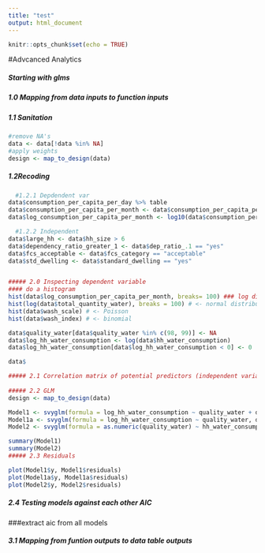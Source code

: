 ```yaml
---
title: "test"
output: html_document
---
```


```r
knitr::opts_chunk$set(echo = TRUE)
```

#Advcanced Analytics

##### Starting with glms 



##### 1.0 Mapping from data inputs to function inputs


##### 1.1 Sanitation 
```r

#remove NA's
data <- data[!data %in% NA]
#apply weights
design <- map_to_design(data)
```

##### 1.2Recoding 
```r

  #1.2.1 Depdendent var
data$consumption_per_capita_per_day %>% table  
data$consumption_per_capita_per_month <- data$consumption_per_capita_per_day * 30.43
data$log_consumption_per_capita_per_month <- log10(data$consumption_per_capita_per_month)

  #1.2.2 Independent 
data$large_hh <- data$hh_size > 6 
data$dependency_ratio_greater_1 <- data$dep_ratio_.1 == "yes" 
data$fcs_acceptable <- data$fcs_category == "acceptable"
data$std_dwelling <- data$standard_dwelling == "yes"


##### 2.0 Inspecting dependent variable
#### do a histogram 
hist(data$log_consumption_per_capita_per_month, breaks= 100) ### log distribution
hist(log(data$total_quantity_water), breaks = 100) # <- normal distribution
hist(data$wash_scale) # <- Poisson
hist(data$wash_index) # <- binomial 

data$quality_water[data$quality_water %in% c(98, 99)] <- NA
data$log_hh_water_consumption <- log(data$hh_water_consumption)
data$log_hh_water_consumption[data$log_hh_water_consumption < 0] <- 0

data$

##### 2.1 Correlation matrix of potential predictors (independent variable)
  
##### 2.2 GLM 
design <- map_to_design(data)

Model1 <- svyglm(formula = log_hh_water_consumption ~ quality_water + domain, design, family=stats::gaussian())
Model1a <- svyglm(formula = log_hh_water_consumption ~ quality_water, design, family=stats::gaussian())
Model2 <- svyglm(formula = as.numeric(quality_water) ~ hh_water_consumption, design, family=stats::poisson())

summary(Model1)
summary(Model2)
##### 2.3 Residuals

plot(Model1$y, Model1$residuals)
plot(Model1a$y, Model1a$residuals)
plot(Model2$y, Model2$residuals)
```
##### 2.4 Testing models against each other AIC

###extract aic from all models 

##### 3.1 Mapping from funtion outputs to data table outputs 

#####